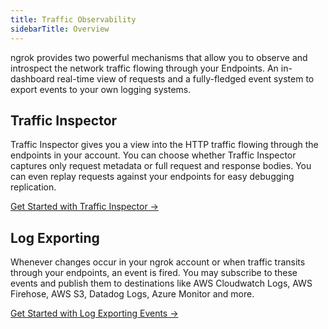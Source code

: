 ```yaml
---
title: Traffic Observability
sidebarTitle: Overview
---
```


ngrok provides two powerful mechanisms that allow you to observe and introspect
the network traffic flowing through your Endpoints. An in-dashboard real-time
view of requests and a fully-fledged event system to export events to your own
logging systems.

## Traffic Inspector

Traffic Inspector gives you a view into the HTTP traffic flowing through the
endpoints in your account. You can choose whether Traffic Inspector captures
only request metadata or full request and response bodies. You can even replay
requests against your endpoints for easy debugging replication.

[Get Started with Traffic Inspector →](/obs/traffic-inspection/)

## Log Exporting

Whenever changes occur in your ngrok account or when traffic transits through
your endpoints, an event is fired. You may subscribe to these events and
publish them to destinations like AWS Cloudwatch Logs, AWS Firehose, AWS S3,
Datadog Logs, Azure Monitor and more.

[Get Started with Log Exporting Events →](/obs/events/)
